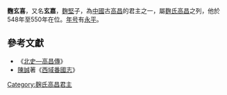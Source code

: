 '''麴玄喜'''，又名'''玄嘉'''，[[麴堅|麴堅]]子，為[[中國|中國]]古[[高昌|高昌]]的君主之一，屬[[麴氏高昌|麴氏高昌]]之列，他於548年至550年在位。[[年号|年号]]有[[永平_(高昌)|永平]]。

==參考文獻==
*《[[s:北史/卷097|北史—高昌傳]]》 
*[[陳誠|陳誠]]著《[[西域番國志|西域番國志]]》 

{{start box}}
{{s-before|[[麴堅|麴堅]]}}
{{s-title|[[中國|中國]][[高昌|高昌國]][[君主|君主]]|548年—550年}}
{{s-after|[[高昌和平王|高昌和平王]]}}
{{end box}}
{{China-monarch-stub}}

[[Category:麹氏高昌君主|Category:麹氏高昌君主]]